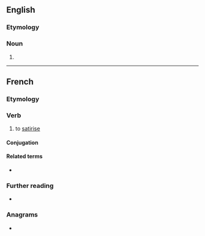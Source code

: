 ==English==

===Etymology===
{{suffix|en|satirise|er}}

===Noun===
{{en-noun}}

# {{alt form|satirizer|lang=en}}

----

==French==

===Etymology===
{{suffix|fr|satire|iser}}

===Verb===
{{fr-verb}}

# to [[satirise]]

====Conjugation====
{{fr-conj-auto}}

====Related terms====
* {{l|fr|satirique}}

===Further reading===
* {{R:TLFi}}

===Anagrams===
* {{l|fr|irritasse}}
